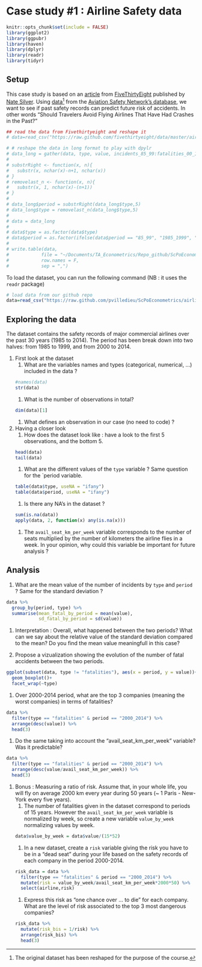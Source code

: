 # Case study #1 : Airline Safety data

```r
knitr::opts_chunk$set(include = FALSE)
library(ggplot2)
library(ggpubr)
library(haven)
library(dplyr)
library(readr)
library(tidyr)
```

## Setup

This case study is based on an [article](https://fivethirtyeight.com/features/should-travelers-avoid-flying-airlines-that-have-had-crashes-in-the-past/) from [FiveThirtyEight](https://fivethirtyeight.com/) published by [Nate Silver](https://fivethirtyeight.com/contributors/nate-silver/). Using [data](https://github.com/fivethirtyeight/data/tree/master/airline-safety)^[The original dataset has been reshaped for the purpose of the course.] from the [Aviation Safety Network’s database](https://aviation-safety.net/index.php), we want to see if past safety records can predict future risk of accidents. In other words "Should Travelers Avoid Flying Airlines That Have Had Crashes in the Past?"

```r
## read the data from Fivethirtyeight and reshape it  
# data=read_csv("https://raw.github.com/fivethirtyeight/data/master/airline-safety/airline-safety.csv")

# # reshape the data in long format to play with dpylr
# data_long = gather(data, type, value, incidents_85_99:fatalities_00_14)
# 
# substrRight <- function(x, n){
#   substr(x, nchar(x)-n+1, nchar(x))
# }
# removelast_n <- function(x, n){
#   substr(x, 1, nchar(x)-(n+1))
# }
# 
# data_long$period = substrRight(data_long$type,5)
# data_long$type = removelast_n(data_long$type,5)
# 
# data = data_long
# 
# data$type = as.factor(data$type)
# data$period = as.factor(ifelse(data$period == "85_99", "1985_1999", "2000_2014"))
# 
# write.table(data,
#            file = "~/Documents/TA_Econometrics/Repo_github/ScPoEconometrics/airline-safety.csv",
#            row.names = F,
#            sep = ",")
```

To load the dataset, you can run the following command (NB : it uses the `readr` package)
```r
# load data from our github repo 
data=read_csv("https://raw.github.com/pvilledieu/ScPoEconometrics/airline_safety/airline-safety.csv")
```

## Exploring the data

The dataset contains the safety records of major commercial airlines over the past 30 years (1985 to 2014). The period has been break down into two halves: from 1985 to 1999, and from 2000 to 2014.

1. First look at the dataset
    1. What are the variables names and types (categorical, numerical, ...) included in the data ?
    ```r
    #names(data)
    str(data)
    ```
    1. What is the number of observations in total?
    ```r
    dim(data)[1]
    ```
    1. What defines an observation in our case (no need to code) ? 
    
1. Having a  closer look
    1. How does the dataset look like : have a look to the first 5 observations, and the bottom 5. 
    ```r
    head(data)
    tail(data)
    ```
    1. What are the different values of the `type` variable ? Same question for the `period variable.
    ```r
    table(data$type, useNA = "ifany")
    table(data$period, useNA = "ifany")
    ```
    1. Is there any NA's in the dataset ?
    ```r
    sum(is.na(data))
    apply(data, 2, function(x) any(is.na(x)))
    ```
    1. The `avail_seat_km_per_week` variable corresponds to the number of seats multiplied by the number of kilometers the airline flies in a week. In your opinion, why could this variable be important for future analysis ?

## Analysis

1. What are the mean value of the number of incidents by `type` and `period` ? Same for the standard deviation ?
```r
data %>%
  group_by(period, type) %>% 
  summarise(mean_fatal_by_period = mean(value), 
            sd_fatal_by_period = sd(value))
```
1. Interpretation : Overall, what happened between the two periods? What can we say about the relative value of the standard deviation compared to the mean? Do you find the mean value meaningfull in this case? 

1. Propose a vizualization showing the evolution of the number of fatal accidents between the two periods. 
```r
ggplot(subset(data, type != "fatalities"), aes(x = period, y = value))+
  geom_boxplot()+
  facet_wrap(~type)
```
1. Over 2000-2014 period, what are the top 3 companies (meaning the worst companies) in terms of fatalities?
```r
data %>% 
  filter(type == "fatalities" & period == "2000_2014") %>%
  arrange(desc(value)) %>%
  head(3)
```
1. Do the same taking into account the "avail_seat_km_per_week" variable? Was it predictable? 
```r
data %>% 
  filter(type == "fatalities" & period == "2000_2014") %>%
  arrange(desc(value/avail_seat_km_per_week)) %>%
  head(3)
```
1. Bonus : Measuring a ratio of risk. Assume that, in your whole life, you will fly on average 2000 km every year during 50 years (~ 1 Paris - New-York every five years). 
    1. The number of fatalities given in the dataset correspond to periods of 15 years. However the `avail_seat_km_per_week` variable is normalized by week, so create a new variable `value_by_week` normalizing values by week.  
    ```r
    data$value_by_week = data$value/(15*52)
    ```
    1. In a new dataset, create a `risk` variable giving the risk you have to be in a "dead seat" during your life based on the safety records of each company in the period 2000-2014. 
    ```r
    risk_data = data %>% 
      filter(type == "fatalities" & period == "2000_2014") %>%
      mutate(risk = value_by_week/avail_seat_km_per_week*2000*50) %>%
      select(airline,risk)
    ```
    1. Express this risk as "one chance over ... to die" for each company. What are the level of risk associated to the top 3 most dangerous companies? 
    ```r
    risk_data %>% 
      mutate(risk_bis = 1/risk) %>%
      arrange(risk_bis) %>%
      head(3)
    ```
